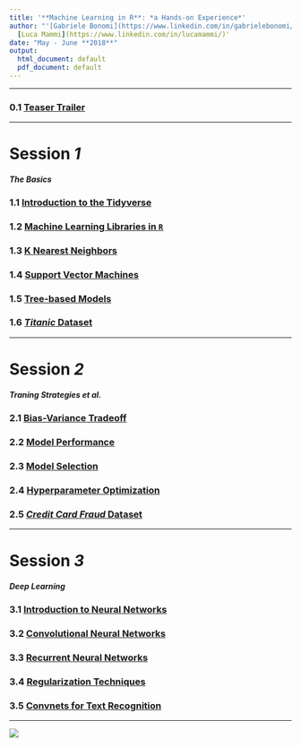 ```yaml
---
title: '**Machine Learning in R**: *a Hands-on Experience*'
author: "'[Gabriele Bonomi](https://www.linkedin.com/in/gabrielebonomi/), [Fabio Colombo](https://www.linkedin.com/in/fabio-colombo-50bbba20/),"
  [Luca Mammi](https://www.linkedin.com/in/lucamammi/)'
date: "May - June **2018**"
output:
  html_document: default
  pdf_document: default
---
```


___

### 0.1 [Teaser Trailer](https://goo.gl/tfbB1a)

___

# **Session** *1*
#### *The Basics*

### 1.1 [Introduction to the Tidyverse](https://goo.gl/MWHjw4)
### 1.2 [Machine Learning Libraries in $\texttt{R}$](https://goo.gl/JQn9DB)
### 1.3 [K Nearest Neighbors](https://goo.gl/1CTbkX)
### 1.4 [Support Vector Machines](https://goo.gl/Ne75mZ)
### 1.5 [Tree-based Models](https://goo.gl/YaAi7s)
### 1.6 [*Titanic* Dataset](https://goo.gl/yv2R46)
___
# **Session** *2*
##### *Traning Strategies et al.*

### 2.1 [Bias-Variance Tradeoff](https://goo.gl/3bXPU6)
### 2.2 [Model Performance](https://goo.gl/yv2R46)
### 2.3 [Model Selection](https://goo.gl/YkMmvr)
### 2.4 [Hyperparameter Optimization](https://goo.gl/zGa4GR)
### 2.5 [*Credit Card Fraud* Dataset](https://goo.gl/dy7To6)
___

# **Session** *3*
##### *Deep Learning*

### 3.1 [Introduction to Neural Networks](https://goo.gl/JxUbRV)
### 3.2 [Convolutional Neural Networks](https://goo.gl/sGMK2D)
### 3.3 [Recurrent Neural Networks](https://goo.gl/imRcr1)
### 3.4 [Regularization Techniques](https://goo.gl/iAf2KU)
### 3.5 [Convnets for Text Recognition](https://goo.gl/Cnt5ta)

___

![](../fig/ml_everywhere.jpg)

